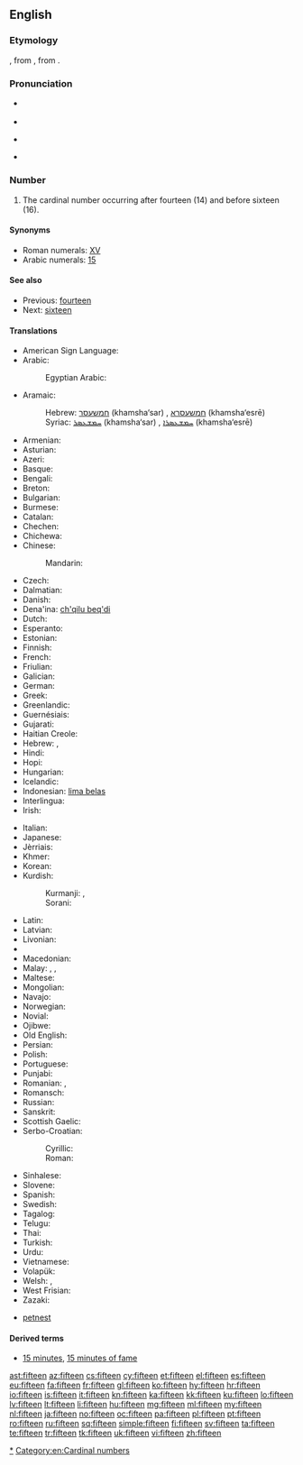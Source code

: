 ==English==

===Etymology===
{{etyl|enm}}, from {{etyl|ang}} {{term|fiftiene|fīftīene|lang=ang}}, from {{etyl|gem-pro|en}} {{recons|fimftehun|lang=gem-pro}}.

===Pronunciation===
* {{qualifier|next word stressed near the first syllable}}
*: {{a|UK|US}} {{IPA|/ˈfɪf.tiːn/}}
* {{audio|en-us-fifteen.ogg|Audio (US)}}
* {{qualifier|next word stressed after the first syllable}}
*: {{a|UK|US}} {{IPA|/fɪfˈtiːn/}}
* {{rhymes|iːn}}

===Number===
{{head|en|numeral|cardinal||ordinal|fifteenth}}

# The cardinal number occurring after fourteen (14) and before sixteen (16).

====Synonyms====
* Roman numerals: [[XV]]
* Arabic numerals: [[15]]

====See also====
* Previous: [[fourteen]]
* Next: [[sixteen]]

====Translations====
{{trans-top|cardinal number}}
* American Sign Language: {{t-image|ase|LSQ 15.jpg|35px|OpenB@Side-PalmBack Flatten}}
* Arabic: {{t-|ar|خمسة عشر|tr=xámsaʈ ʕášar}}
*: Egyptian Arabic: {{tø|arz|خمستاشر|tr=xamastaashar|sc=Arab}}
* Aramaic:
*: Hebrew: [[חמשעסר]] (khamsha‘sar) {{m}}, [[חמשעסרא]] (khamsha‘esrē) {{f}}
*: Syriac: [[ܚܡܫܥܣܪ]] (khamsha‘sar) {{m}}, [[ܚܡܫܥܣܪܐ]] (khamsha‘esrē) {{f}}
* Armenian: {{t+|hy|տասնհինգ|tr=tasnhing}}
* Asturian: {{t+|ast|quince}}
* Azeri: {{t+|az|on beş}}
* Basque: {{t+|eu|hamabost}}
* Bengali: {{t-|bn|পনেরো|tr=pônero}}
* Breton: {{t+|br|pemzek}}
* Bulgarian: {{t+|bg|петнадесет|tr=petnadeset}}
* Burmese: {{t-|my|ဆယ့်ငါး|tr=hsè.nga:|sc=Mymr}}
* Catalan: {{t+|ca|quinze}}
* Chechen: {{tø|ce|пхийтта|tr=pxiytta}}
* Chichewa: {{tø|ny|khumi n'zisanu}}
* Chinese:
*: Mandarin: {{t|cmn|十五|tr=shíwǔ}}
* Czech: {{t+|cs|patnáct}}
* Dalmatian: {{tø|dlm|čonco}}
* Danish: {{t+|da|femten}}
* Dena'ina: [[ch'qilu beq'di]]
* Dutch: {{t+|nl|vijftien|f}}
* Esperanto: {{t-|eo|dek kvin}}
* Estonian: {{t+|et|viisteist}}
* Finnish: {{t+|fi|viisitoista}}
* French: {{t+|fr|quinze|m}}
* Friulian: {{tø|fur|cuindis}}
* Galician: {{t+|gl|quince}}
* German: {{t+|de|fünfzehn}}
* Greek: {{t+|el|δεκαπέντε|tr=dekapénte}}
* Greenlandic: {{t-|kl|aqqaniq-tallimat}}
* Guernésiais: {{tø|roa-grn|tchinze}}
* Gujarati: {{t+|gu|પંદર|tr=pandar|sc=Gujr}}
* Haitian Creole: {{tø|ht|kenz}}
* Hebrew: {{t-|he|חמש עשרה|alt=חֲמֵשׁ־עֶשְׂרֵה|tr=khamesh esre|f}} {{qualifier|used in counting}}, {{t-|he|חמישה עשר|alt=חֲמִשָּׁה־עָשָׂר|tr=khamisha asar|m}}
* Hindi: {{t+|hi|पंद्रह|tr=pa.ndrah|m}}
* Hopi: {{tø|hop|pakwt niikyang tsivot siikya’ta}}
* Hungarian: {{t+|hu|tizenöt}}
* Icelandic: {{t+|is|fimmtán}}
* Indonesian: [[lima belas]]
* Interlingua: {{t-|ia|dece-cinque}}
* Irish: {{t+|ga|cúig déag}}
{{trans-mid}}
* Italian: {{t+|it|quindici|m}}
* Japanese: {{t+|ja|十五|tr=じゅうご, jū-go}}
* Jèrriais: {{tø|roa-jer|tchînze}}
* Khmer: {{t-|km|ដប់ប្រាំ|tr=dop pram}}
* Korean: {{t+|ko|열다섯|tr=yeoldaseot}}
* Kurdish:
*: Kurmanji: {{t|ku|pazde}}, {{t|ku|pazdeh}}
*: Sorani: {{t|ku|پانزه}}
* Latin: {{t+|la|quindecim|alt=quīndecim}}
* Latvian: {{t+|lv|piecpadsmit}}
* Livonian: {{tø|liv|vīžtuoistõn}}
* {{trreq|lb}}
* Macedonian: {{t-|mk|петнаесет|tr=petnáeset}}
* Malay: {{t-|ms|lima belas}}, {{t-|ms|sepuluh lima}}, {{t-|ms|satu puluh lima}}
* Maltese: {{t-|mt|ħmistax}}
* Mongolian: {{t-|mn|арван тав‎|sc=Cyrl}}
* Navajo: {{tø|nv|ashdlaʼáadah}}
* Norwegian: {{t+|no|femten}}
* Novial: {{tø|nov|dek-sink}}
* Ojibwe: {{tø|oj|ashi-naanan}}
* Old English: {{t-|ang|fiftiene|alt=fīftīene}}
* Persian: {{t+|fa|پانزده|tr=pænzdah}}
* Polish: {{t+|pl|piętnaście}}
* Portuguese: {{t+|pt|quinze}}
* Punjabi: {{t-|pa|ਪੰਦਰਾਂ|sc=Guru}}
* Romanian: {{t+|ro|cincisprezece}}, {{t-|ro|cinșpe}} {{qualifier|informal}}
* Romansch: {{t-|rm|quindesch}}
* Russian: {{t+|ru|пятнадцать|tr=pjatnádtsat’}}
* Sanskrit: {{t-|sa|páñcadashan}}
* Scottish Gaelic: {{t-|gd|còig}} {{t-|gd|deug}}
* Serbo-Croatian:
*: Cyrillic: {{t-|sh|петнаест}}
*: Roman: {{t-|sh|petnaest}}
* Sinhalese: {{t-|si|පහළොව|tr=pahalova}}
* Slovene: {{t+|sl|petnajst}}
* Spanish: {{t+|es|quince|m}}
* Swedish: {{t+|sv|femton}}
* Tagalog: {{t-|tl|labinlima}}
* Telugu: {{t+|te|పదిహేను}}
* Thai: {{t|th|สิบห้า|sc=Thai}}
* Turkish: {{t+|tr|on beş}}
* Urdu: {{t-|ur|پندرہ|tr=pandrah}}
* Vietnamese: {{t|vi|mười lăm}}
* Volapük: {{t-|vo|deglul}}
* Welsh: {{t+|cy|pymtheg}} {{qualifier|vigesimal, traditional}}, {{t+|cy|un deg pump}} {{qualifier|decimal}}
* West Frisian: {{t+|fy|fyftjin}}
* Zazaki: {{tø|zza|pances}}
{{trans-bottom}}

{{checktrans-top}}
* {{ttbc|sh}} [[petnest]]
{{trans-bottom}}

====Derived terms====
* [[15 minutes]], [[15 minutes of fame]]

[[Category:en:Fifteen|*]]
[[Category:en:Cardinal numbers]]

[[ast:fifteen]]
[[az:fifteen]]
[[cs:fifteen]]
[[cy:fifteen]]
[[et:fifteen]]
[[el:fifteen]]
[[es:fifteen]]
[[eu:fifteen]]
[[fa:fifteen]]
[[fr:fifteen]]
[[gl:fifteen]]
[[ko:fifteen]]
[[hy:fifteen]]
[[hr:fifteen]]
[[io:fifteen]]
[[is:fifteen]]
[[it:fifteen]]
[[kn:fifteen]]
[[ka:fifteen]]
[[kk:fifteen]]
[[ku:fifteen]]
[[lo:fifteen]]
[[lv:fifteen]]
[[lt:fifteen]]
[[li:fifteen]]
[[hu:fifteen]]
[[mg:fifteen]]
[[ml:fifteen]]
[[my:fifteen]]
[[nl:fifteen]]
[[ja:fifteen]]
[[no:fifteen]]
[[oc:fifteen]]
[[pa:fifteen]]
[[pl:fifteen]]
[[pt:fifteen]]
[[ro:fifteen]]
[[ru:fifteen]]
[[sq:fifteen]]
[[simple:fifteen]]
[[fi:fifteen]]
[[sv:fifteen]]
[[ta:fifteen]]
[[te:fifteen]]
[[tr:fifteen]]
[[tk:fifteen]]
[[uk:fifteen]]
[[vi:fifteen]]
[[zh:fifteen]]